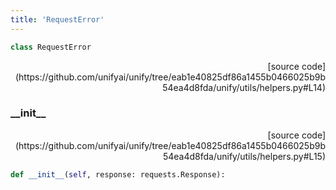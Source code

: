 ```yaml
---
title: 'RequestError'
---
```


```python
class RequestError
```

<p align="right">[source code](https://github.com/unifyai/unify/tree/eab1e40825df86a1455b0466025b9b54ea4d8fda/unify/utils/helpers.py#L14)</p>



### \_\_init\_\_

<p align="right">[source code](https://github.com/unifyai/unify/tree/eab1e40825df86a1455b0466025b9b54ea4d8fda/unify/utils/helpers.py#L15)</p>

```python
def __init__(self, response: requests.Response):
```

